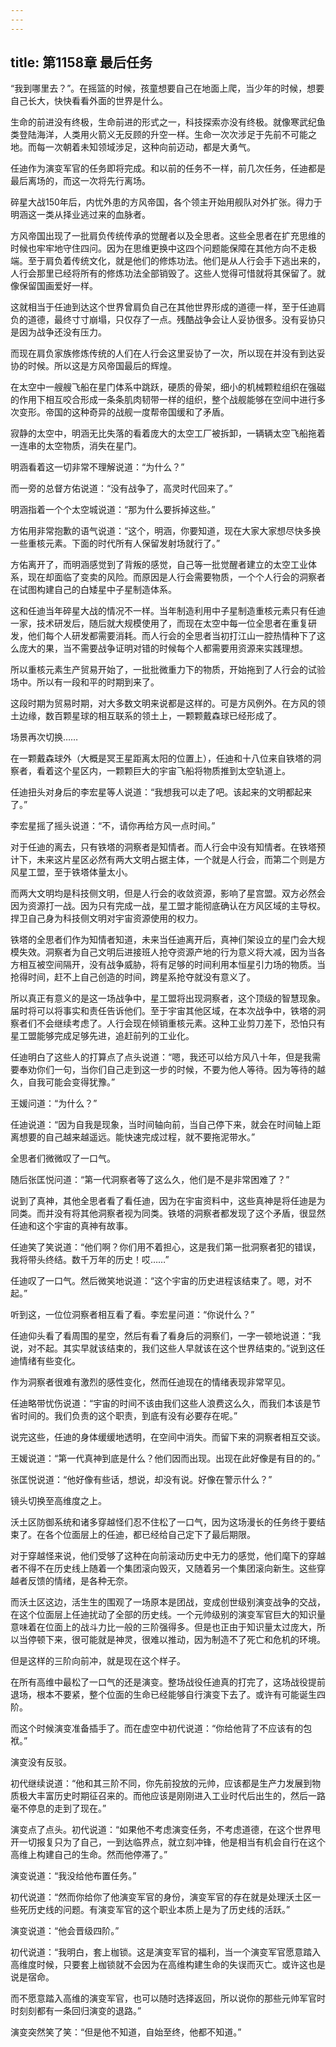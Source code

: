 ```yaml
---
---
---
```

title: 第1158章 最后任务
---



“我到哪里去？”。在摇篮的时候，孩童想要自己在地面上爬，当少年的时候，想要自己长大，快快看看外面的世界是什么。

生命的前进没有终极，生命前进的形式之一，科技探索亦没有终极。就像寒武纪鱼类登陆海洋，人类用火箭义无反顾的升空一样。生命一次次涉足于先前不可能之地。而每一次朝着未知领域涉足，这种向前迈动，都是大勇气。

任迪作为演变军官的任务即将完成。和以前的任务不一样，前几次任务，任迪都是最后离场的，而这一次将先行离场。

碎星大战150年后，内忧外患的方风帝国，各个领主开始用舰队对外扩张。得力于明涵这一类从择业逃过来的血脉者。

方风帝国出现了一批肩负传统传承的觉醒者以及全思者。这些全思者在扩充思维的时候也牢牢地守住四问。因为在思维更换中这四个问题能保障在其他方向不走极端。至于肩负着传统文化，就是他们的修炼功法。他们是从人行会手下逃出来的，人行会那里已经将所有的修炼功法全部销毁了。这些人觉得可惜就将其保留了。就像保留国画爱好一样。

这就相当于任迪到达这个世界曾肩负自己在其他世界形成的道德一样，至于任迪肩负的道德，最终寸寸崩塌，只仅存了一点。残酷战争会让人妥协很多。没有妥协只是因为战争还没有压力。

而现在肩负家族修炼传统的人们在人行会这里妥协了一次，所以现在并没有到达妥协的时候。所以这是方风帝国最后的辉煌。

在太空中一艘艘飞船在星门体系中跳跃，硬质的骨架，细小的机械颗粒组织在强磁的作用下相互咬合形成一条条肌肉韧带一样的组织，整个战舰能够在空间中进行多次变形。帝国的这种奇异的战舰一度帮帝国缓和了矛盾。

寂静的太空中，明涵无比失落的看着庞大的太空工厂被拆卸，一辆辆太空飞船拖着一连串的太空物质，消失在星门。

明涵看着这一切非常不理解说道：“为什么？”

而一旁的总督方佑说道：“没有战争了，高灵时代回来了。”

明涵指着一个个太空城说道：“那为什么要拆掉这些。”

方佑用非常抱歉的语气说道：“这个，明涵，你要知道，现在大家大家想尽快多换一些重核元素。下面的时代所有人保留发射场就行了。”

方佑离开了，而明涵感觉到了背叛的感觉，自己等一批觉醒者建立的太空工业体系，现在却面临了变卖的风险。而原因是人行会需要物质，一个个人行会的洞察者在试图构建自己的白矮星中子星制造体系。

这和任迪当年碎星大战的情况不一样。当年制造利用中子星制造重核元素只有任迪一家，技术研发后，随后就大规模使用了，而现在太空中每一位全思者在重复研发，他们每个人研发都需要消耗。而人行会的全思者当初打江山一腔热情种下了这么庞大的果，当不需要战争证明对错的时候每个人都需要用资源来实践理想。

所以重核元素生产贸易开始了，一批批微重力下的物质，开始拖到了人行会的试验场中。所以有一段和平的时期到来了。

这段时期为贸易时期，对大多数文明来说都是这样的。可是方风例外。在方风的领土边缘，数百颗星球的相互联系的领土上，一颗颗戴森球已经形成了。

场景再次切换……

在一颗戴森球外（大概是冥王星距离太阳的位置上），任迪和十八位来自铁塔的洞察者，看着这个星区内，一颗颗巨大的宇宙飞船将物质推到太空轨道上。

任迪扭头对身后的李宏星等人说道：“我想我可以走了吧。该起来的文明都起来了。”

李宏星摇了摇头说道：“不，请你再给方风一点时间。”

对于任迪的离去，只有铁塔的洞察者是知情者。而人行会中没有知情者。在铁塔预计下，未来这片星区必然有两大文明占据主体，一个就是人行会，而第二个则是方风星工盟，至于铁塔体量太小。

而两大文明均是科技侧文明，但是人行会的收敛资源，影响了星宫盟。双方必然会因为资源打一战。因为只有完成一战，星工盟才能彻底确认在方风区域的主导权。捍卫自己身为科技侧文明对宇宙资源使用的权力。

铁塔的全思者们作为知情者知道，未来当任迪离开后，真神们架设立的星门会大规模失效。洞察者为自己文明后进接班人抢夺资源产地的行为意义将大减，因为当各方相互被空间隔开，没有战争威胁，将有足够的时间利用本恒星引力场的物质。当抢得时间，赶不上自己创造的时间，跨星系抢夺就没有意义了。

所以真正有意义的是这一场战争中，星工盟将出现洞察者，这个顶级的智慧现象。届时将可以将事实和责任告诉他们。至于宇宙其他区域，在本次战争中，铁塔的洞察者们不会继续考虑了。人行会现在倾销重核元素。这种工业剪刀差下，恐怕只有星工盟能够完成足够先进，追赶前列的工业化。

任迪明白了这些人的打算点了点头说道：“嗯，我还可以给方风八十年，但是我需要奉劝你们一句，当你们自己走到这一步的时候，不要为他人等待。因为等待的越久，自我可能会变得犹豫。”

王媛问道：“为什么？”

任迪说道：“因为自我是现象，当时间轴向前，当自己停下来，就会在时间轴上距离想要的自己越来越遥远。能快速完成过程，就不要拖泥带水。”

全思者们微微叹了一口气。

随后张匡悦问道：“第一代洞察者等了这么久，他们是不是非常困难了？”

说到了真神，其他全思者看了看任迪，因为在宇宙资料中，这些真神是将任迪是为同类。而并没有将其他洞察者视为同类。铁塔的洞察者都发现了这个矛盾，很显然任迪和这个宇宙的真神有故事。

任迪笑了笑说道：“他们啊？你们用不着担心，这是我们第一批洞察者犯的错误，我将带头终结。数千万年的历史！哎……”

任迪叹了一口气。然后微笑地说道：“这个宇宙的历史进程该结束了。嗯，对不起。”

听到这，一位位洞察者相互看了看。李宏星问道：“你说什么？”

任迪仰头看了看周围的星空，然后有看了看身后的洞察们，一字一顿地说道：“我说，对不起。其实早就该结束的，我们这些人早就该在这个世界结束的。”说到这任迪情绪有些变化。

作为洞察者很难有激烈的感性变化，然而任迪现在的情绪表现非常罕见。

任迪略带忧伤说道：“宇宙的时间不该由我们这些人浪费这么久，而我们本该是节省时间的。我们负责的这个职责，到底有没有必要存在呢。”

说完这些，任迪的身体缓缓地透明，在空间中消失。而留下来的洞察者相互交谈。

王媛说道：“第一代真神到底是什么？他们因而出现。出现在此好像是有目的的。”

张匡悦说道：“他好像有些话，想说，却没有说。好像在警示什么？”

镜头切换至高维度之上。

沃土区防御系统和诸多穿越怪们忍不住松了一口气，因为这场漫长的任务终于要结束了。在各个位面层上的任迪，都已经给自己定下了最后期限。

对于穿越怪来说，他们受够了这种在向前滚动历史中无力的感觉，他们麾下的穿越者不得不在历史线上随着一个集团滚向毁灭，又随着另一个集团滚向新生。这些穿越者反馈的情绪，是各种无奈。

而沃土区这边，活生生的围观了一场原本是团战，变成创世级别演变战争的交战，在这个位面层上任迪扰动了全部的历史线。一个元帅级别的演变军官巨大的知识量意味着在位面上的战斗力比一般的三阶强得多。但是也正由于知识量太过庞大，所以当停顿下来，很可能就是神灵，很难以推动，因为制造不了死亡和危机的环境。

但是这样的三阶向前冲，就是现在这个样子。

在所有高维中最松了一口气的还是演变。整场战役任迪真的打完了，这场战役提前退场，根本不要紧，整个位面的生命已经能够自行演变下去了。或许有可能诞生四阶。

而这个时候演变准备插手了。而在虚空中初代说道：“你给他背了不应该有的包袱。”

演变没有反驳。

初代继续说道：“他和其三阶不同，你先前投放的元帅，应该都是生产力发展到物质极大丰富历史时期征召来的。而他应该是刚刚进入工业时代后出生的，然后一路毫不停息的走到了现在。”

演变点了点头。初代说道：“如果他不考虑演变任务，不考虑道德，在这个世界甩开一切报复只为了自己，一到达临界点，就立刻冲锋，他是相当有机会自行在这个高维上构建自己的生命。然而他停滞了。”

演变说道：“我没给他布置任务。”

初代说道：“然而你给你了他演变军官的身份，演变军官的存在就是处理沃土区一些死历史线的问题。有演变军官的这个职业本质上是为了历史线的活跃。”

演变说道：“他会晋级四阶。”

初代说道：“我明白，套上枷锁。这是演变军官的福利，当一个演变军官愿意踏入高维度时候，只要套上枷锁就不会因为在高维构建生命的失误而灭亡。或许这也是说是宿命。

而不愿意踏入高维的演变军官，也可以随时选择返回，所以说你的那些元帅军官时时刻刻都有一条回归演变的退路。”

演变突然笑了笑：“但是他不知道，自始至终，他都不知道。”
